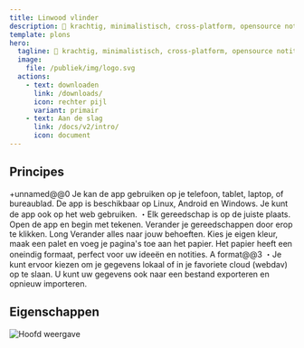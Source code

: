 ```yaml
---
title: Linwood vlinder
description: 🎨 krachtig, minimalistisch, cross-platform, opensource notitie-en-app 🎨
template: plons
hero:
  tagline: 🎨 krachtig, minimalistisch, cross-platform, opensource notitie-en-app 🎨
  image:
    file: /publiek/img/logo.svg
  actions:
    - text: downloaden
      link: /downloads/
      icon: rechter pijl
      variant: primair
    - text: Aan de slag
      link: /docs/v2/intro/
      icon: document
---
```



## Principes

<CardGrid stagger>
	<Card title="Cross platform" icon="laptop">
		+unnamed@@0 Je kan de app gebruiken op je telefoon, tablet, laptop, of bureaublad. De app is beschikbaar op Linux, Android en Windows. Je kunt de app ook op het web gebruiken.
	</Card>
	<Card title="Simple and intuitive" icon="puzzle">
		・Elk gereedschap is op de juiste plaats. Open de app en begin met tekenen. Verander je gereedschappen door erop te klikken.
	</Card>
	<Card title="Customizable" icon="pencil">
		Long Verander alles naar jouw behoeften. Kies je eigen kleur, maak een palet en voeg je pagina's toe aan het papier. Het papier heeft een oneindig formaat, perfect voor uw ideeën en notities.
	</Card>
	<Card title="Choose where your data is stored" icon="open-book">
		A format@@3 ・Je kunt ervoor kiezen om je gegevens lokaal of in je favoriete cloud (webdav) op te slaan. U kunt uw gegevens ook naar een bestand exporteren en opnieuw importeren.
	</Card>
</CardGrid>

## Eigenschappen

![Hoofd weergave](@assets/img/main.png)

<CardGrid stagger>
	<Card title="Let your ideas flow on an infinite canvas">
	</Card>
	<Card title="Use your pen, markdown or rich text to let your ideas flow">
	</Card>
	<Card title="Load PDF, SVG, PNG and more files into your notes or take pictures from the camera">
	</Card>
	<Card title="Structure your notes by adding areas and waypoints or use multiple pages">
	</Card>
</CardGrid>

<LinkCard title="Download today" href="/downloads/" />

